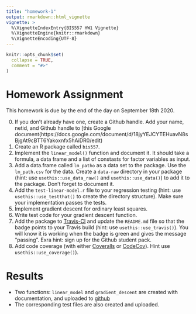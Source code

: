 ```yaml
---
title: "homework-1"
output: rmarkdown::html_vignette
vignette: >
  %\VignetteIndexEntry{BIS557 HW1 Vignette}
  %\VignetteEngine{knitr::rmarkdown}
  %\VignetteEncoding{UTF-8}
---
```


```r
knitr::opts_chunk$set(
  collapse = TRUE,
  comment = "#>"
)
```

# Homework Assignment

This homework is due by the end of the day on September 18th 2020.

0.  If you don't already have one, create a Github handle. Add your name, 
    netid, and Github handle to [this Google document(https://docs.google.com/document/d/18jyYEJCYTEHuavN8sBjgAt9cBTT6Yakoxnfx5hAiDR0/edit)
1.  Create an R package called `bis557`.
2.  Implement the `linear_model()` function and document it. It should
    take a formula, a data frame and a list of constasts for factor
    variables as input.
3.  Add a data.frame called `lm_patho` as a data set to the package. Use
    the `lm_path.csv` for the data. Create a `data-raw` directory in
    your package (hint: use `usethis::use_data_raw()` and
    `usethis::use_data()`) to add it to the package. Don’t forget to
    document it.
4.  Add the `test-linear-model.r` file to your regression testing (hint:
    use `usethis::use_testthat()` to create the directory structure).
    Make sure your implementation passes the tests.
5.  Implement gradient descent for ordinary least squares.
6.  Write test code for your gradient descent function.
7.  Add the package to [Travis-CI](https://travis-ci.com/) and update
    the `README.md` file so that the badge points to your Travis build
    (hint: use `usethis::use_travis()`). You will know it is working
    when the badge is green and gives the message “passing”. Exra hint:
    sign up for the Github student pack.
8.  Add code coverage (with either [Coveralls](https://coveralls.io/) or
    [CodeCov](https://codecov.io/)). Hint use `usethis::use_coverage()`).
  
  
# Results

- Two functions: `linear_model` and `gradient_descent` are created with documentation, and uploaded to [github](https://github.com/yijunyang/bis557)  
- The corresponding test files are also created and uploaded.  

